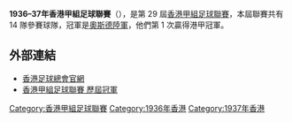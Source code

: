 '''1936–37年香港甲組足球聯賽'''（{{lang-en|Hong Kong First Division Football League}}），是第 29 屆[[香港甲組足球聯賽|香港甲組足球聯賽]]，本屆聯賽共有 14 隊參賽球隊，冠軍是[[奧斯德陸軍足球隊|奧斯德陸軍]]，他們第 1 次贏得港甲冠軍。

== 外部連結 ==
*[https://www.hkfa.com/ 香港足球總會官網]{{Wayback|url=https://www.hkfa.com/ |date=20190103174738 }}
*[http://www.rsssf.com/tablesh/hkchamp.html 香港甲組足球聯賽 歷屆冠軍]{{Wayback|url=http://www.rsssf.com/tablesh/hkchamp.html |date=20120205190654 }}

{{港甲賽季}}

[[Category:香港甲組足球聯賽|Category:香港甲組足球聯賽]]
[[Category:1936年香港|Category:1936年香港]]
[[Category:1937年香港|Category:1937年香港]]


{{soccer-stub}}